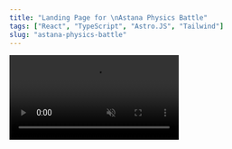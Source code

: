 ```yaml
---
title: "Landing Page for \nAstana Physics Battle"
tags: ["React", "TypeScript", "Astro.JS", "Tailwind"]
slug: "astana-physics-battle"
---
```



  <video src="/assets/web-3.mp4" class="rounded-xl" autoPlay muted loop />
);

{props.view === "sm" &&

<Block
  slug={frontmatter.slug}
  {...frontmatter.data}
  className="!bg-blue-900 md:p-0 pt-20 md:pl-20  p-4 h-fit"
>
  {content}
</Block>
}

{props.view === "lg" && (

<div class="relative md:rounded-3xl rounded-2xl  overflow-hidden md:p-11 p-6 flex flex-col bg-blue-900 text-slate-200">
  <Title className="!text-[#E9C45B]">{frontmatter.title}</Title>
  <TextBlock>
    I developed a responsive marketing website for the Almaty Physics
    Battle(Inactive), which attracted over 1000 applications. The site was built
    using Astro.js and Tailwind CSS. It includes detailed event information and
    a custom application form. This project was done in collaboration with
    Beyond Curriculum, a leading Olympiad community in Kazakhstan, with whom
    I've worked on multiple projects.
  </TextBlock>
  <Tags tags={frontmatter.tags} highlight={"hover:text-[#E9C45B]"} />
  <div class="top-1/3 md:absolute w-full scale-110 origin-center mt-[10%] left-1/2">
    {content}
  </div>
</div>
)}
